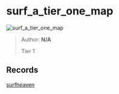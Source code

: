 
# surf_a_tier_one_map

![surf_a_tier_one_map](https://raw.githubusercontent.com/Sayt123/SurfMapPics/Maps-and-bonuses/csgo/surf_a_tier_one_map.jpg)

> Author: **N/A**
>
> Tier 1

## Records

[surfheaven](https://surfheaven.eu/map/surf_a_tier_one_map)
